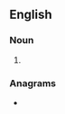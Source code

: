==English==

===Noun===
{{head|en|noun form}}

# {{plural of|en|lender}}

===Anagrams===
* {{anagrams|en|a=deelnrs|relends|slender}}
